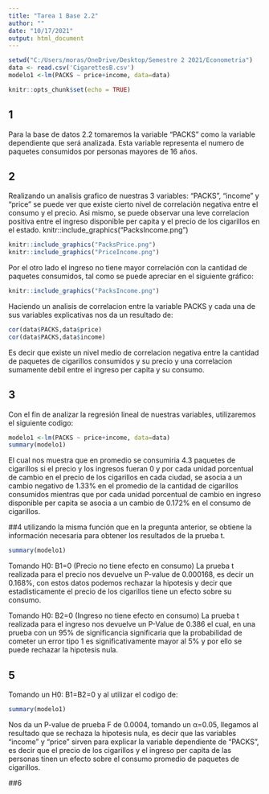 ---
title: "Tarea 1 Base 2.2"
author: ""
date: "10/17/2021"
output: html_document
---
```{r,echo=FALSE}
setwd("C:/Users/moras/OneDrive/Desktop/Semestre 2 2021/Econometria")
data <- read.csv('CigarettesB.csv')
modelo1 <-lm(PACKS ~ price+income, data=data)

```

```{r setup, include=FALSE}
knitr::opts_chunk$set(echo = TRUE)
```

## 1

Para la base de datos 2.2 tomaremos la variable "PACKS" como la variable dependiente que será analizada. Esta variable representa el numero de paquetes consumidos por personas mayores de 16 años.

## 2

Realizando un analisis grafico de nuestras 3 variables: "PACKS", "income" y "price" se puede ver que existe cierto nivel de correlación negativa entre el consumo y el precio. Asi mismo, se puede observar una leve correlacion positiva entre el ingreso disponible per capita y el precio de los cigarillos en el estado. knitr::include_graphics("PacksIncome.png")

```{r,echo=FALSE}
knitr::include_graphics("PacksPrice.png")
knitr::include_graphics("PriceIncome.png")
```

Por el otro lado el ingreso no tiene mayor correlación con la cantidad de paquetes consumidos, tal como se puede apreciar en el siguiente gráfico:

```{r,echo=FALSE}
knitr::include_graphics("PacksIncome.png")
```

Haciendo un analisis de correlacion entre la variable PACKS y cada una de sus variables explicativas nos da un resultado de:
```{r}
cor(data$PACKS,data$price)
cor(data$PACKS,data$income)
```

Es decir que existe un nivel medio de correlacion negativa entre la cantidad de paquetes de cigarillos consumidos y su precio y una correlacion sumamente debil entre el ingreso per capita y su consumo.

## 3

Con el fin de analizar la regresión lineal de nuestras variables, utilizaremos el siguiente codigo:

```{r}
modelo1 <-lm(PACKS ~ price+income, data=data)
summary(modelo1)

```

El cual nos muestra que en promedio se consumiria 4.3 paquetes de cigarillos si el precio y los ingresos fueran 0 y por cada unidad porcentual de cambio en el precio de los cigarillos en cada ciudad, se asocia a un cambio negativo de 1.33% en el promedio de la cantidad de cigarillos consumidos mientras que por cada unidad porcentual de cambio en ingreso disponible per capita se asocia a un cambio de 0.172% en el consumo de cigarillos.

##4
utilizando la misma función que en la pregunta anterior, se obtiene la información necesaria para obtener los resultados de la prueba t.

```{r}
summary(modelo1)
```


Tomando H0: B1=0 (Precio no tiene efecto en consumo)
La prueba t realizada para el precio nos devuelve un P-value de 0.000168, es decir un 0.168%, con estos datos podemos rechazar la hipotesis y decir que estadisticamente el precio de los cigarillos tiene un efecto sobre su consumo.

Tomando H0: B2=0 (Ingreso no tiene efecto en consumo)
La prueba t realizada para el ingreso nos devuelve un P-Value de 0.386 el cual, en una prueba con un 95% de significancia significaria que la probabilidad de cometer un error tipo 1 es significativamente mayor al 5% y por ello se puede rechazar la hipotesis nula.


## 5

Tomando un H0: B1=B2=0 y al utilizar el codigo de:
```{r}
summary(modelo1)
```
Nos da un P-value de prueba F de 0.0004, tomando un α=0.05, llegamos al resultado que se rechaza la hipotesis nula, es decir que las variables "income" y "price" sirven para explicar la variable dependiente de "PACKS", es decir que el precio de los cigarillos y el ingreso per capita de las personas tinen un efecto sobre el consumo promedio de paquetes de cigarillos.

##6
